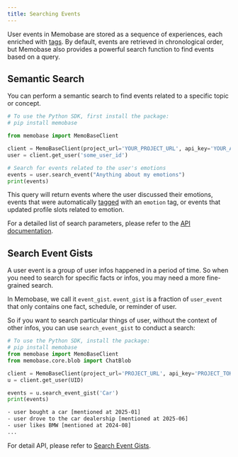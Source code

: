 ```yaml
---
title: Searching Events
---
```


User events in Memobase are stored as a sequence of experiences, each enriched with [tags](/features/event/event_tag). By default, events are retrieved in chronological order, but Memobase also provides a powerful search function to find events based on a query.

## Semantic Search

You can perform a semantic search to find events related to a specific topic or concept.

```python
# To use the Python SDK, first install the package:
# pip install memobase

from memobase import MemoBaseClient

client = MemoBaseClient(project_url='YOUR_PROJECT_URL', api_key='YOUR_API_KEY')
user = client.get_user('some_user_id')

# Search for events related to the user's emotions
events = user.search_event("Anything about my emotions")
print(events)
```

This query will return events where the user discussed their emotions, events that were automatically [tagged](/features/event/event_tag) with an `emotion` tag, or events that updated profile slots related to emotion.

For a detailed list of search parameters, please refer to the [API documentation](/api-reference/events/search_events).

## Search Event Gists

A user event is a group of user infos happened in a period of time.
So when you need to search for specific facts or infos, you may need a more fine-grained search.

In Memobase, we call it `event_gist`. `event_gist` is a fraction of `user_event` that only contains one fact, schedule, or reminder of user.

So if you want to search particular things of user, without the context of other infos, you can use `search_event_gist` to conduct a search:
<CodeGroup>
```python Python
# To use the Python SDK, install the package:
# pip install memobase
from memobase import MemoBaseClient
from memobase.core.blob import ChatBlob

client = MemoBaseClient(project_url='PROJECT_URL', api_key='PROJECT_TOKEN')
u = client.get_user(UID)

events = u.search_event_gist('Car')
print(events)
```
```txt Output
- user bought a car [mentioned at 2025-01]
- user drove to the car dealership [mentioned at 2025-06]
- user likes BMW [mentioned at 2024-08]
...
```
</CodeGroup>

For detail API, please refer to [Search Event Gists](/api-reference/events/search_event_gists).